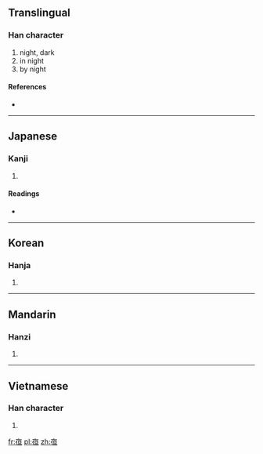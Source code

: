 {{also|夜}}
==Translingual==

===Han character===
{{Han char|rn=8|rad=亠|as=07|sn=9|four=|canj=卜人日一 (YOAM)}}

# night, dark
# in night
# by night

====References====
* {{Han ref|kx=0089.081|dkj=00309|hdz=10287.030|uh=4EB1|ud=20145}}

----

==Japanese==

===Kanji===
{{ja-kanji|grade=|rs=亠07}}

# {{defn|Japanese|sort=亠07}}

====Readings====
* {{ja-readings|on=[[や]] (ya)|kun=[[よ]] (yo), [[よる]] (yoru)}}

----

==Korean==

===Hanja===
{{ko-hanja|hangeul=야|rv=ya|mr=ya}}

# {{defn|Korean|sort=亠07}}

----

==Mandarin==

===Hanzi===
{{cmn-hanzi|pin=[[yè]] ([[ye4]])|wg=yeh<sup>4</sup>}}

# {{defn|Mandarin|sort=亠07}}

----

==Vietnamese==

===Han character===
{{vi-hantu|[[dạ]]|rs=亠07}}

# {{defn|Vietnamese|sort=亠07}}

[[fr:亱]]
[[pl:亱]]
[[zh:亱]]